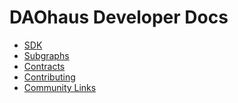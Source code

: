 # DAOhaus Developer Docs

- [SDK](/sdk/starter)
- [Subgraphs](/subgraphs)
- [Contracts](/contracts)
- [Contributing](/contributing)
- [Community Links](/community)

